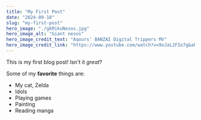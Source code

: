 ```yaml
---
title: "My First Post"
date: "2024-09-18"
slug: "my-first-post"
hero_image: "./gkMikuNesos.jpg"
hero_image_alt: "Giant nesos"
hero_image_credit_text: "Aqours' BANZAI Digital Trippers MV"
hero_image_credit_link: "https://www.youtube.com/watch?v=9oJaL2FIo7g&ab_channel=Neutralization"
---
```


This is my first blog post! Isn't it *great*?

Some of my **favorite** things are:

* My cat, Zelda
* Idols
* Playing games
* Painting
* Reading manga